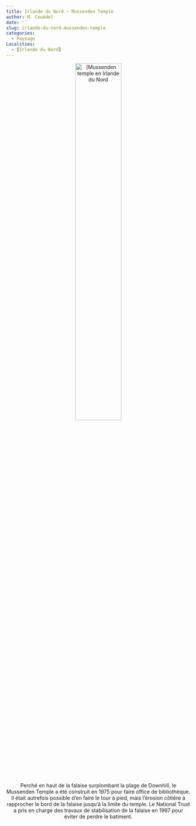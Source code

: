 ```yaml
---
title: Irlande du Nord ~ Mussenden Temple
author: M. Couëdel
date: ''
slug: irlande-du-nord-mussenden-temple
categories:
  - Paysage
Localities:
  - [Irlande du Nord]
---
```



<center>
<img alt="[Mussenden temple en Irlande du Nord" src="irlande-du-nord-mussenden-temple-featured-image.jpg" width=50%> 

Perché en haut de la falaise surplombant la plage de Downhill, le Mussenden Temple a été construit en 1975 pour faire office de bibliothèque. Il était autrefois possible d'en faire le tour à pied, mais l'érosion côtière à rapprocher le bord de la falaise jusqu’à la limite du temple. Le National Trust a pris en charge des travaux de stabilisation de la falaise en 1997 pour éviter de perdre le batiment. 
 
</center>